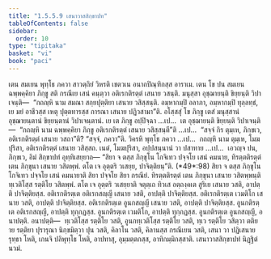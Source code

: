 ```yaml
---
title: "1.5.5.9 เสนาวาสสิกฺขาปท"
tableOfContents: false
sidebar:
  order: 10
type: "tipitaka"
basket: "vi"
book: "paci"
---
```



<DynamicBreadcrumb />

<Division number="317" book="paci">

<Paragraph number="995" book="paci">
เตน สมเยน พุทฺโธ ภควา สาวตฺถิยํ วิหรติ เชตวเน อนาถปิณฺฑิกสฺส อาราเม. เตน โข ปน สมเยน ฉพฺพคฺคิยา ภิกฺขู สติ กรณีเย เสนํ คนฺตฺวา อติเรกติรตฺตํ เสนาย วสนฺติ. มนุสฺสา อุชฺฌายนฺติ ขิยฺยนฺติ วิปาเจนฺติ—  “กถญฺหิ นาม สมณา สกฺยปุตฺติยา เสนาย วสิสฺสนฺติ. อมฺหากมฺปิ อลาภา, อมฺหากมฺปิ ทุลฺลทฺธํ, เย มยํ อาชีวสฺส เหตุ ปุตฺตทารสฺส การณา เสนาย ปฏิวสามา”ติ.
</Paragraph>

<Paragraph number="996" book="paci">
อโสฺสสุํ โข ภิกฺขู เตสํ มนุสฺสานํ อุชฺฌายนฺตานํ ขิยฺยนฺตานํ วิปาเจนฺตานํ. เย เต ภิกฺขู อปฺปิจฺฉา …เป…  เต อุชฺฌายนฺติ ขิยฺยนฺติ วิปาเจนฺติ—  “กถญฺหิ นาม ฉพฺพคฺคิยา ภิกฺขู อติเรกติรตฺตํ เสนาย วสิสฺสนฺตี”ติ …เป…  “สจฺจํ กิร ตุมฺเห, ภิกฺขเว, อติเรกติรตฺตํ เสนาย วสถา”ติ? “สจฺจํ, ภควา”ติ. วิครหิ พุทฺโธ ภควา …เป…  กถญฺหิ นาม ตุมฺเห, โมฆปุริสา, อติเรกติรตฺตํ เสนาย วสิสฺสถ. เนตํ, โมฆปุริสา, อปฺปสนฺนานํ วา ปสาทาย …เป…  เอวญฺจ ปน, ภิกฺขเว, อิมํ สิกฺขาปทํ อุทฺทิเสยฺยาถ—
</Paragraph>

</Division>
<Division number="318" book="paci">

<Paragraph number="997" book="paci">
<Emphasis>“สิยา จ ตสฺส ภิกฺขุโน โกจิเทว ปจฺจโย เสนํ คมนาย, ทิรตฺตติรตฺตํ เตน ภิกฺขุนา เสนาย วสิตพฺพํ. ตโต เจ อุตฺตริ วเสยฺย, ปาจิตฺติยนฺ”</Emphasis>ติ. (*49*:<Emphasis>98</Emphasis>)
</Paragraph>

</Division>
<Division number="319" book="paci">

<Paragraph number="998" book="paci">
<Emphasis>สิยา จ ตสฺส ภิกฺขุโน โกจิเทว ปจฺจโย เสนํ คมนายา</Emphasis>ติ สิยา ปจฺจโย สิยา กรณียํ.
</Paragraph>

<Paragraph number="999" book="paci">
<Emphasis>ทิรตฺตติรตฺตํ เตน ภิกฺขุนา เสนาย วสิตพฺพนฺ</Emphasis>ติ ทฺเวติโสฺส รตฺติโย วสิตพฺพํ.
</Paragraph>

<Paragraph number="1000" book="paci">
<Emphasis>ตโต เจ อุตฺตริ วเสยฺยา</Emphasis>ติ จตุตฺเถ ทิวเส อตฺถงฺคเต สูริเย เสนาย วสติ, อาปตฺติ ปาจิตฺติยสฺส.
</Paragraph>

</Division>
<Division number="320" book="paci">

<Paragraph number="1001" book="paci">
อติเรกติรตฺเต อติเรกสญฺญี เสนาย วสติ, อาปตฺติ ปาจิตฺติยสฺส. อติเรกติรตฺเต เวมติโก เสนาย วสติ, อาปตฺติ ปาจิตฺติยสฺส. อติเรกติรตฺเต อูนกสญฺญี เสนาย วสติ, อาปตฺติ ปาจิตฺติยสฺส.
</Paragraph>

<Paragraph number="1002" book="paci">
อูนกติรตฺเต อติเรกสญฺญี, อาปตฺติ ทุกฺกฏสฺส. อูนกติรตฺเต เวมติโก, อาปตฺติ ทุกฺกฏสฺส. อูนกติรตฺเต อูนกสญฺญี, อนาปตฺติ.
</Paragraph>

</Division>
<Division number="321" book="paci">

<Paragraph number="1003" book="paci">
อนาปตฺติ—  ทฺเวติโสฺส รตฺติโย วสติ, อูนกทฺเวติโสฺส รตฺติโย วสติ, ทฺเว รตฺติโย วสิตฺวา ตติยาย รตฺติยา ปุรารุณา นิกฺขมิตฺวา ปุน วสติ, คิลาโน วสติ, คิลานสฺส กรณีเยน วสติ, เสนา วา ปฏิเสนาย รุทฺธา โหติ, เกนจิ ปลิพุทฺโธ โหติ, อาปทาสุ, อุมฺมตฺตกสฺส, อาทิกมฺมิกสฺสาติ.

</Paragraph>
</Division>

<Paragraph number="1004" type="center" book="paci">
เสนาวาสสิกฺขาปทํ นิฏฺฐิตํ นวมํ.
</Paragraph>